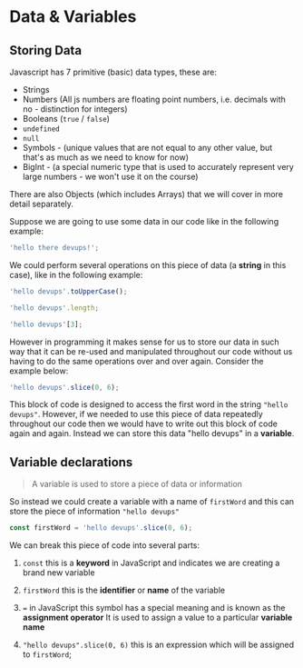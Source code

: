 # Data & Variables

## Storing Data

Javascript has 7 primitive (basic) data types, these are:

- Strings
- Numbers (All js numbers are floating point numbers, i.e. decimals with no - distinction for integers)
- Booleans (`true` / `false`)
- `undefined`
- `null`
- Symbols - (unique values that are not equal to any other value, but that's as much as we need to know for now)
- BigInt - (a special numeric type that is used to accurately represent very large numbers - we won't use it on the course) 

There are also Objects (which includes Arrays) that we will cover in more detail separately.

Suppose we are going to use some data in our code like in the following example:

```js
'hello there devups!';

```

We could perform several operations on this piece of data (a **string** in this case), like in the following example:

```js
'hello devups'.toUpperCase();

'hello devups'.length;

'hello devups'[3];
```

However in programming it makes sense for us to store our data in such way that it can be re-used and manipulated throughout our code without us having to do the same operations over and over again. Consider the example below:

```js
'hello devups'.slice(0, 6);
```

This block of code is designed to access the first word in the string `"hello devups"`. However, if we needed to use this piece of data repeatedly throughout our code then we would have to write out this block of code again and again. Instead we can store this data "hello devups" in a **variable**.

## Variable declarations

> A variable is used to store a piece of data or information

So instead we could create a variable with a name of `firstWord` and this can store the piece of information `"hello devups"`

```js
const firstWord = 'hello devups'.slice(0, 6);
```

We can break this piece of code into several parts:

1. `const` this is a **keyword** in JavaScript and indicates we are creating a brand new variable

2. `firstWord` this is the **identifier** or **name** of the variable

3. `=` in JavaScript this symbol has a special meaning and is known as the **assignment operator**
   It is used to assign a value to a particular **variable name**

4. `"hello devups".slice(0, 6)` this is an expression which will be assigned to `firstWord`;
